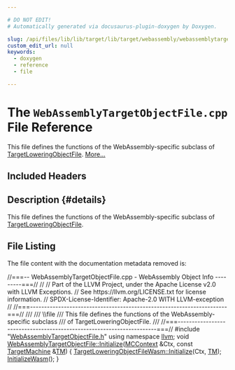 ```yaml
---

# DO NOT EDIT!
# Automatically generated via docusaurus-plugin-doxygen by Doxygen.

slug: /api/files/lib/lib/target/lib/target/webassembly/webassemblytargetobjectfile-cpp
custom_edit_url: null
keywords:
  - doxygen
  - reference
  - file

---
```





# The `WebAssemblyTargetObjectFile.cpp` File Reference

<DoxygenPage pluginConfig={pluginConfig}>

This file defines the functions of the WebAssembly-specific subclass of <a href="/docs/api/classes/llvm/targetloweringobjectfile">TargetLoweringObjectFile</a>. <a href="#details">More...</a>

## Included Headers

<IncludesList>
<IncludesListItem
  filePath="WebAssemblyTargetObjectFile.h"
  permalink="/docs/api/files/lib/lib/target/lib/target/webassembly/webassemblytargetobjectfile-h"
  isLocal="true" />
</IncludesList>

## Description {#details}

This file defines the functions of the WebAssembly-specific subclass of <a href="/docs/api/classes/llvm/targetloweringobjectfile">TargetLoweringObjectFile</a>.

## File Listing

The file content with the documentation metadata removed is:

<ProgramListing>

<Link id="l00001" /><CodeLine lineNumber="1"><span class="doxyHighlightComment">//===-- WebAssemblyTargetObjectFile.cpp - WebAssembly Object Info ---------===//</span></CodeLine>
<Link id="l00002" /><CodeLine lineNumber="2"><span class="doxyHighlightComment">//</span></CodeLine>
<Link id="l00003" /><CodeLine lineNumber="3"><span class="doxyHighlightComment">// Part of the LLVM Project, under the Apache License v2.0 with LLVM Exceptions.</span></CodeLine>
<Link id="l00004" /><CodeLine lineNumber="4"><span class="doxyHighlightComment">// See https://llvm.org/LICENSE.txt for license information.</span></CodeLine>
<Link id="l00005" /><CodeLine lineNumber="5"><span class="doxyHighlightComment">// SPDX-License-Identifier: Apache-2.0 WITH LLVM-exception</span></CodeLine>
<Link id="l00006" /><CodeLine lineNumber="6"><span class="doxyHighlightComment">//</span></CodeLine>
<Link id="l00007" /><CodeLine lineNumber="7"><span class="doxyHighlightComment">//===----------------------------------------------------------------------===//</span></CodeLine>
<Link id="l00008" /><CodeLine lineNumber="8"><span class="doxyHighlightComment">///</span></CodeLine>
<Link id="l00009" /><CodeLine lineNumber="9"><span class="doxyHighlightComment">/// \\file</span></CodeLine>
<Link id="l00010" /><CodeLine lineNumber="10"><span class="doxyHighlightComment">/// This file defines the functions of the WebAssembly-specific subclass</span></CodeLine>
<Link id="l00011" /><CodeLine lineNumber="11"><span class="doxyHighlightComment">/// of TargetLoweringObjectFile.</span></CodeLine>
<Link id="l00012" /><CodeLine lineNumber="12"><span class="doxyHighlightComment">///</span></CodeLine>
<Link id="l00013" /><CodeLine lineNumber="13"><span class="doxyHighlightComment">//===----------------------------------------------------------------------===//</span></CodeLine>
<Link id="l00014" /><CodeLine lineNumber="14"></CodeLine>
<Link id="l00015" /><CodeLine lineNumber="15"><span class="doxyHighlightPreprocessor">#include &quot;<a href="/docs/api/files/lib/lib/target/lib/target/webassembly/webassemblytargetobjectfile-h">WebAssemblyTargetObjectFile.h</a>&quot;</span></CodeLine>
<Link id="l00016" /><CodeLine lineNumber="16"></CodeLine>
<Link id="l00017" /><CodeLine lineNumber="17"><span class="doxyHighlightKeyword">using namespace </span><span class="doxyHighlight"><a href="/docs/api/namespaces/llvm">llvm</a>;</span></CodeLine>
<Link id="l00018" /><CodeLine lineNumber="18"></CodeLine>
<Link id="l00019" /><CodeLine lineNumber="19" lineLink="/docs/api/classes/llvm/webassemblytargetobjectfile/#ad64b8d225bfc378e6533770749f0f8ed"><span class="doxyHighlightKeywordType">void</span><span class="doxyHighlight"> <a href="/docs/api/classes/llvm/webassemblytargetobjectfile/#ad64b8d225bfc378e6533770749f0f8ed">WebAssemblyTargetObjectFile::Initialize</a>(<a href="/docs/api/classes/llvm/mccontext">MCContext</a> &amp;Ctx,</span></CodeLine>
<Link id="l00020" /><CodeLine lineNumber="20"><span class="doxyHighlight">                                             </span><span class="doxyHighlightKeyword">const</span><span class="doxyHighlight"> <a href="/docs/api/classes/llvm/targetmachine">TargetMachine</a> &amp;<a href="/docs/api/classes/llvm/targetloweringobjectfile/#a4ef15b6d500629e31fb3787b7a0d7bb0">TM</a>) &#123;</span></CodeLine>
<Link id="l00021" /><CodeLine lineNumber="21"><span class="doxyHighlight">  <a href="/docs/api/classes/llvm/targetloweringobjectfile/#a61a9950a12d517382dd40feb73973aea">TargetLoweringObjectFileWasm::Initialize</a>(Ctx, <a href="/docs/api/classes/llvm/targetloweringobjectfile/#a4ef15b6d500629e31fb3787b7a0d7bb0">TM</a>);</span></CodeLine>
<Link id="l00022" /><CodeLine lineNumber="22"><span class="doxyHighlight">  <a href="/docs/api/classes/llvm/targetloweringobjectfilewasm/#a43cbf327e1543318ec8d7a084634995a">InitializeWasm</a>();</span></CodeLine>
<Link id="l00023" /><CodeLine lineNumber="23"><span class="doxyHighlight">&#125;</span></CodeLine>

</ProgramListing>


</DoxygenPage>
